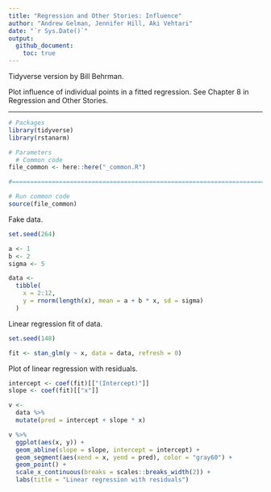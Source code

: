 ```yaml
---
title: "Regression and Other Stories: Influence"
author: "Andrew Gelman, Jennifer Hill, Aki Vehtari"
date: "`r Sys.Date()`"
output:
  github_document:
    toc: true
---
```

Tidyverse version by Bill Behrman.

Plot influence of individual points in a fitted regression. See
Chapter 8 in Regression and Other Stories.

-------------

```r
# Packages
library(tidyverse)
library(rstanarm)

# Parameters
  # Common code
file_common <- here::here("_common.R")

#===============================================================================

# Run common code
source(file_common)
```

Fake data.

```r
set.seed(264)

a <- 1
b <- 2
sigma <- 5

data <- 
  tibble(
    x = 2:12,
    y = rnorm(length(x), mean = a + b * x, sd = sigma)
  )
```

Linear regression fit of data.

```r
set.seed(148)

fit <- stan_glm(y ~ x, data = data, refresh = 0)
```

Plot of linear regression with residuals.

```r
intercept <- coef(fit)[["(Intercept)"]]
slope <- coef(fit)[["x"]]

v <- 
  data %>% 
  mutate(pred = intercept + slope * x)

v %>% 
  ggplot(aes(x, y)) +
  geom_abline(slope = slope, intercept = intercept) +
  geom_segment(aes(xend = x, yend = pred), color = "gray60") +
  geom_point() +
  scale_x_continuous(breaks = scales::breaks_width(2)) +
  labs(title = "Linear regression with residuals")
```



